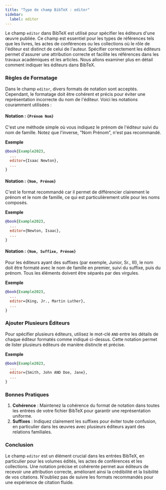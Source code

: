 ```yaml
---
title: "Type de champ BibTeX : editor"
sidebar:
  label: editor
---
```



Le champ `editor` dans BibTeX est utilisé pour spécifier les éditeurs d'une œuvre publiée. Ce champ est essentiel pour les types de références tels que les livres, les actes de conférences ou les collections où le rôle de l'éditeur est distinct de celui de l'auteur. Spécifier correctement les éditeurs permet d'assurer une attribution correcte et facilite les références dans les travaux académiques et les articles. Nous allons examiner plus en détail comment indiquer les éditeurs dans BibTeX.

<CiteDrive />

### Règles de Formatage

Dans le champ `editor`, divers formats de notation sont acceptés. Cependant, le formatage doit être cohérent et précis pour éviter une représentation incorrecte du nom de l'éditeur. Voici les notations couramment utilisées :

#### Notation : `{Prénom Nom}`

C'est une méthode simple où vous indiquez le prénom de l'éditeur suivi du nom de famille. Notez que l'inverse, "Nom Prénom", n'est pas recommandé.

**Exemple**

```bibtex
@book{Example2023,
  ...
  editor={Isaac Newton},
  ...
}
```

#### Notation : `{Nom, Prénom}`

C'est le format recommandé car il permet de différencier clairement le prénom et le nom de famille, ce qui est particulièrement utile pour les noms composés.

**Exemple**

```bibtex
@book{Example2023,
  ...
  editor={Newton, Isaac},
  ...
}
```

#### Notation : `{Nom, Suffixe, Prénom}`

Pour les éditeurs ayant des suffixes (par exemple, Junior, Sr., III), le nom doit être formaté avec le nom de famille en premier, suivi du suffixe, puis du prénom. Tous les éléments doivent être séparés par des virgules.

**Exemple**

```bibtex
@book{Example2023,
  ...
  editor={King, Jr., Martin Luther},
  ...
}
```

### Ajouter Plusieurs Éditeurs

Pour spécifier plusieurs éditeurs, utilisez le mot-clé `AND` entre les détails de chaque éditeur formatés comme indiqué ci-dessus. Cette notation permet de lister plusieurs éditeurs de manière distincte et précise.

**Exemple**

```bibtex
@book{Example2023,
  ...
  editor={Smith, John AND Doe, Jane},
  ...
}
```

### Bonnes Pratiques

1. **Cohérence** : Maintenez la cohérence du format de notation dans toutes les entrées de votre fichier BibTeX pour garantir une représentation uniforme.
2. **Suffixes** : Indiquez clairement les suffixes pour éviter toute confusion, en particulier dans les œuvres avec plusieurs éditeurs ayant des relations familiales.

### Conclusion

Le champ `editor` est un élément crucial dans les entrées BibTeX, en particulier pour les volumes édités, les actes de conférences et les collections. Une notation précise et cohérente permet aux éditeurs de recevoir une attribution correcte, améliorant ainsi la crédibilité et la lisibilité de vos citations. N'oubliez pas de suivre les formats recommandés pour une expérience de citation fluide.